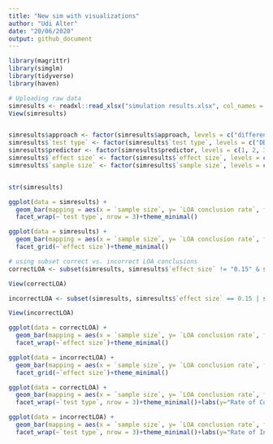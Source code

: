 ```yaml
---
title: "New sim with visualizations"
author: "Udi Alter"
date: "20/06/2020"
output: github_document
---
```


```r

library(magrittr)
library(simglm)
library(tidyverse)
library(haven)

```

```r
# Uploading raw data
simresults <- readxl::read_xlsx("simulation results.xlsx", col_names = TRUE)
View(simresults)


simresults$approach <- factor(simresults$approach, levels = c("difference based", "equivalence based"), ordered = FALSE)
simresults$`test type` <- factor(simresults$`test type`, levels = c("DB", "TOST", "AH"), ordered = TRUE)
simresults$predictor <- factor(simresults$predictor, levels = c(1, 2, 3, 4, 5), ordered = TRUE)
simresults$`effect size` <- factor(simresults$`effect size`, levels = c(0, 0.05, 0.1, 0.15, 0.2), ordered = TRUE)
simresults$`sample size` <- factor(simresults$`sample size`, levels = c(50, 75, 100, 250, 500, 1000), ordered = TRUE)


str(simresults)

```







```r


ggplot(data = simresults) + 
  geom_bar(mapping = aes(x = `sample size`, y= `LOA conclusion rate`, fill = `effect size`),stat = "identity", position = "dodge")+ 
  facet_wrap(~`test type`, nrow = 3)+theme_minimal()


```
```r

ggplot(data = simresults) + 
  geom_bar(mapping = aes(x = `sample size`, y= `LOA conclusion rate`, fill = `test type`),stat = "identity", position = "dodge")+ 
  facet_grid(~`effect size`)+theme_minimal()
```


```r
# using subset correct vs. incorrect LOA conclusions
correctLOA <- subset(simresults, simresults$`effect size` != "0.15" & simresults$`effect size` != "0.2") 

View(correctLOA)

incorrectLOA <- subset(simresults, simresults$`effect size` == 0.15 | simresults$`effect size` == 0.2) 

View(incorrectLOA)

```

```r
ggplot(data = correctLOA) + 
  geom_bar(mapping = aes(x = `sample size`, y= `LOA conclusion rate`, fill = `test type`),stat = "identity", position = "dodge")+ 
  facet_wrap(~`effect size`)+theme_minimal()

```
```r
ggplot(data = incorrectLOA) + 
  geom_bar(mapping = aes(x = `sample size`, y= `LOA conclusion rate`, fill = `test type`),stat = "identity", position = "dodge")+ 
  facet_grid(~`effect size`)+theme_minimal()
```

```r
ggplot(data = correctLOA) + 
  geom_bar(mapping = aes(x = `sample size`, y= `LOA conclusion rate`, fill = `effect size`),stat = "identity", position = "dodge")+ 
  facet_wrap(~`test type`, nrow = 3)+theme_minimal()+labs(y="Rate of Correct LOA Conclusions", x = "Sample Size")

```
```r
ggplot(data = incorrectLOA) + 
  geom_bar(mapping = aes(x = `sample size`, y= `LOA conclusion rate`, fill = `effect size`),stat = "identity", position = "dodge")+ 
  facet_wrap(~`test type`, nrow = 3)+theme_minimal()+labs(y="Rate of Incorrect LOA Conclusions", x = "Sample Size")

```
